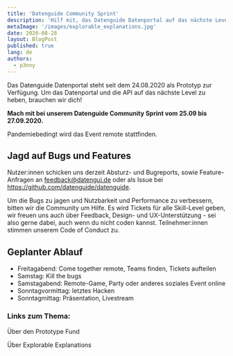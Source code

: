 ```yaml
---
title: 'Datenguide Community Sprint'
description: 'Hilf mit, das Datenguide Datenportal auf das nächste Level zu bringen'
metaImage: '/images/explorable_explanations.jpg'
date: 2020-08-28
layout: BlogPost
published: true
lang: de
authors:
  - p3nny
---
```



Das Datenguide Datenportal steht seit dem 24.08.2020 als Prototyp zur Verfügung. Um das Datenportal und die API auf das nächste Level zu heben, brauchen wir dich!

**Mach mit bei unserem Datenguide Community Sprint vom 25.09 bis 27.09.2020.**

Pandemiebedingt wird das Event remote stattfinden.

## Jagd auf Bugs und Features

Nutzer:innen schicken uns derzeit Absturz- und Bugreports, sowie Feature-Anfragen an feedback@datengui.de oder als Issue bei https://github.com/datenguide/datenguide.

Um die Bugs zu jagen und Nutzbarkeit und Performance zu verbessern, bitten wir die Community um Hilfe. Es wird Tickets für alle Skill-Level geben, wir freuen uns auch über Feedback, Design- und UX-Unterstützung - sei also gerne dabei, auch wenn du nicht coden kannst.
Teilnehmer:innen stimmen unserem Code of Conduct zu.

## Geplanter Ablauf

- Freitagabend: Come together remote, Teams finden, Tickets aufteilen
- Samstag: Kill the bugs
- Samstagabend: Remote-Game, Party oder anderes soziales Event online
- Sonntagvormittag: letztes Hacken
- Sonntagmittag: Präsentation, Livestream

### Links zum Thema:

<ArrowLink href="https://prototypefund.de/about/">
  Über den Prototype Fund
</ArrowLink>

<ArrowLink href="https://explorabl.es/">Über Explorable Explanations</ArrowLink>
